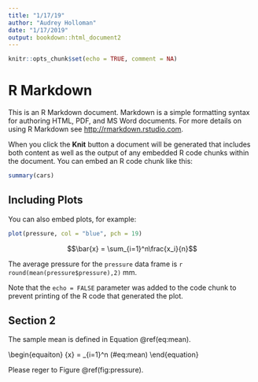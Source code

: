 ```yaml
---
title: "1/17/19"
author: "Audrey Holloman"
date: "1/17/2019"
output: bookdown::html_document2
---
```


```r
knitr::opts_chunk$set(echo = TRUE, comment = NA)
```

# R Markdown

This is an R Markdown document. Markdown is a simple formatting syntax for authoring HTML, PDF, and MS Word documents. For more details on using R Markdown see <http://rmarkdown.rstudio.com>.

When you click the **Knit** button a document will be generated that includes both content as well as the output of any embedded R code chunks within the document. You can embed an R code chunk like this:

```r
summary(cars)
```

## Including Plots

You can also embed plots, for example:

```r
plot(pressure, col = "blue", pch = 19)
```

$$\bar{x} = \sum_{i=1}^n\frac{x_i}{n}$$

The average pressure for the `pressure` data frame is `r round(mean(pressure$pressure),2)` mm.


Note that the `echo = FALSE` parameter was added to the code chunk to prevent printing of the R code that generated the plot.

## Section 2

The sample mean is defined in Equation \@ref(eq:mean).

\begin{equaiton}
\bar{x} = \sum_{i=1}^n\frac{x_i}{n}
(\#eq:mean)
\end{equation}

Please reger to Figure \@ref(fig:pressure).